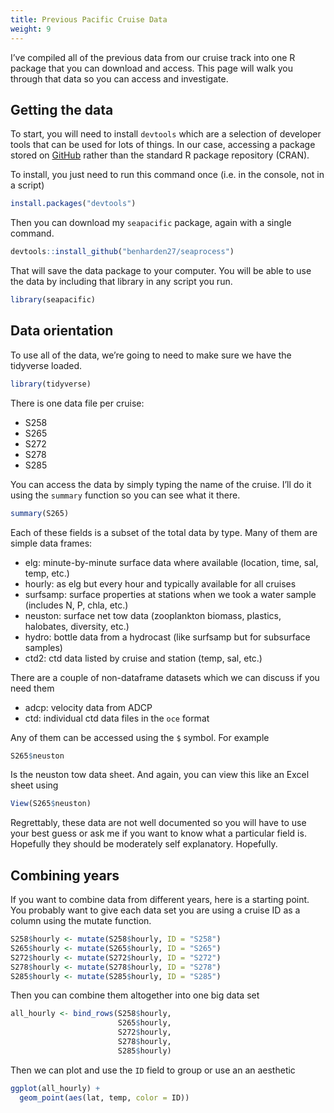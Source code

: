 ```yaml
---
title: Previous Pacific Cruise Data
weight: 9
---
```


I've compiled all of the previous data from our cruise track into one R package that you can download and access. This page will walk you through that data so you can access and investigate.

## Getting the data

To start, you will need to install `devtools` which are a selection of developer tools that can be used for lots of things. In our case, accessing a package stored on [GitHub](https://github.com/) rather than the standard R package repository (CRAN).

To install, you just need to run this command once (i.e. in the console, not in a script)

```r
install.packages("devtools")
```

Then you can download my `seapacific` package, again with a single command.

```r
devtools::install_github("benharden27/seaprocess")
```

That will save the data package to your computer. You will be able to use the data by including that library in any script you run.

```r
library(seapacific)
```

## Data orientation

To use all of the data, we're going to need to make sure we have the tidyverse loaded.

```r
library(tidyverse)
```


There is one data file per cruise:

* S258
* S265
* S272
* S278
* S285

You can access the data by simply typing the name of the cruise. I'll do it using the `summary` function so you can see what it there.

```r
summary(S265)
```

Each of these fields is a subset of the total data by type. Many of them are simple data frames:

* elg: minute-by-minute surface data where available (location, time, sal, temp, etc.)
* hourly: as elg but every hour and typically available for all cruises 
* surfsamp: surface properties at stations when we took a water sample (includes N, P, chla, etc.)
* neuston: surface net tow data (zooplankton biomass, plastics, halobates, diversity, etc.)
* hydro: bottle data from a hydrocast (like surfsamp but for subsurface samples)
* ctd2: ctd data listed by cruise and station (temp, sal, etc.)

There are a couple of non-dataframe datasets which we can discuss if you need them

* adcp: velocity data from ADCP
* ctd: individual ctd data files in the `oce` format

Any of them can be accessed using the `$` symbol. For example

```r
S265$neuston
```

Is the neuston tow data sheet. And again, you can view this like an Excel sheet using

```r
View(S265$neuston)
```

Regrettably, these data are not well documented so you will have to use your best guess or ask me if you want to know what a particular field is. Hopefully they should be moderately self explanatory. Hopefully.

## Combining years

If you want to combine data from different years, here is a starting point. You probably want to give each data set you are using a cruise ID as a column using the mutate function.

```r
S258$hourly <- mutate(S258$hourly, ID = "S258")
S265$hourly <- mutate(S265$hourly, ID = "S265")
S272$hourly <- mutate(S272$hourly, ID = "S272")
S278$hourly <- mutate(S278$hourly, ID = "S278")
S285$hourly <- mutate(S285$hourly, ID = "S285")
```

Then you can combine them altogether into one big data set

```r
all_hourly <- bind_rows(S258$hourly, 
                        S265$hourly,
                        S272$hourly,
                        S278$hourly,
                        S285$hourly)
```

Then we can plot and use the `ID` field to group or use an an aesthetic

```r
ggplot(all_hourly) +
  geom_point(aes(lat, temp, color = ID))

```


